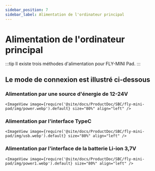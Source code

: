 ```yaml
---
sidebar_position: 7
sidebar_label: Alimentation de l'ordinateur principal
---
```


# Alimentation de l'ordinateur principal

:::tip
Il existe trois méthodes d'alimentation pour FLY-MINI Pad.
:::

## Le mode de connexion est illustré ci-dessous

### Alimentation par une source d'énergie de 12-24V

    <ImageView image={require('@site/docs/ProductDoc/SBC/fly-mini-pad/img/power.webp').default} size="80%" align="left" />


### Alimentation par l'interface TypeC

    <ImageView image={require('@site/docs/ProductDoc/SBC/fly-mini-pad/img/usb.webp').default} size="80%" align="left" />

### Alimentation par l'interface de la batterie Li-ion 3,7V

    <ImageView image={require('@site/docs/ProductDoc/SBC/fly-mini-pad/img/power1.webp').default} size="80%" align="left" />
